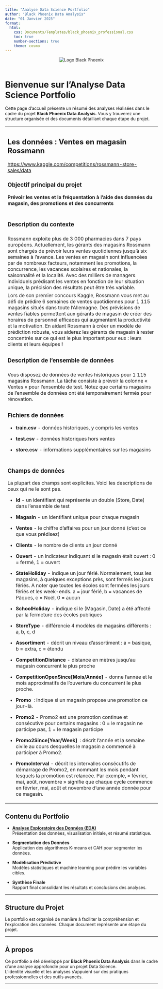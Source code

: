 ```yaml
---
title: "Analyse Data Science Portfolio"
author: "Black Phoenix Data Analysis"
date: "01 Janvier 2025"
format:
  html:
    css: Documents/Templates/black_phoenix_professional.css
    toc: true
    number-sections: true
    theme: cosmo
---
```


<header><img src="Images/Black_Phoenix_Data_Analysis_Logo.jpg" alt="Logo Black Phoenix" id="logo-large"/></header>

# Bienvenue sur l'Analyse Data Science Portfolio

Cette page d'accueil présente un résumé des analyses réalisées dans le cadre du projet **Black Phoenix Data Analysis**. Vous y trouverez une structure organisée et des documents détaillant chaque étape du projet.

+:-----------------------------------------------------------------------------------------------------------------------------------------------------------------------------------------------------------------------------------------------------------------------------------------------------------------------------------------------------------------------------------------------------------------------------------------------------------------------------------------------------------------------------------------------+
| ## Les données : Ventes en magasin Rossmann                                                                                                                                                                                                                                                                                                                                                                                                                                                                                                    |
|                                                                                                                                                                                                                                                                                                                                                                                                                                                                                                                                                |
| <https://www.kaggle.com/competitions/rossmann-store-sales/data>                                                                                                                                                                                                                                                                                                                                                                                                                                                                                |
|                                                                                                                                                                                                                                                                                                                                                                                                                                                                                                                                                |
| ### Objectif principal du projet                                                                                                                                                                                                                                                                                                                                                                                                                                                                                                               |
|                                                                                                                                                                                                                                                                                                                                                                                                                                                                                                                                                |
| **Prévoir les ventes et la fréquentation à l'aide des données du magasin, des promotions et des concurrents**                                                                                                                                                                                                                                                                                                                                                                                                                                  |
+------------------------------------------------------------------------------------------------------------------------------------------------------------------------------------------------------------------------------------------------------------------------------------------------------------------------------------------------------------------------------------------------------------------------------------------------------------------------------------------------------------------------------------------------+
| ### Description du contexte                                                                                                                                                                                                                                                                                                                                                                                                                                                                                                                    |
+------------------------------------------------------------------------------------------------------------------------------------------------------------------------------------------------------------------------------------------------------------------------------------------------------------------------------------------------------------------------------------------------------------------------------------------------------------------------------------------------------------------------------------------------+
| Rossmann exploite plus de 3 000 pharmacies dans 7 pays européens. Actuellement, les gérants des magasins Rossmann sont chargés de prévoir leurs ventes quotidiennes jusqu'à six semaines à l'avance. Les ventes en magasin sont influencées par de nombreux facteurs, notamment les promotions, la concurrence, les vacances scolaires et nationales, la saisonnalité et la localité. Avec des milliers de managers individuels prédisant les ventes en fonction de leur situation unique, la précision des résultats peut être très variable. |
+------------------------------------------------------------------------------------------------------------------------------------------------------------------------------------------------------------------------------------------------------------------------------------------------------------------------------------------------------------------------------------------------------------------------------------------------------------------------------------------------------------------------------------------------+
| Lors de son premier concours Kaggle, Rossmann vous met au défi de prédire 6 semaines de ventes quotidiennes pour 1 115 magasins situés dans toute l'Allemagne. Des prévisions de ventes fiables permettent aux gérants de magasin de créer des horaires de personnel efficaces qui augmentent la productivité et la motivation. En aidant Rossmann à créer un modèle de prédiction robuste, vous aiderez les gérants de magasin à rester concentrés sur ce qui est le plus important pour eux : leurs clients et leurs équipes !               |
+------------------------------------------------------------------------------------------------------------------------------------------------------------------------------------------------------------------------------------------------------------------------------------------------------------------------------------------------------------------------------------------------------------------------------------------------------------------------------------------------------------------------------------------------+
| ### Description de l'ensemble de données                                                                                                                                                                                                                                                                                                                                                                                                                                                                                                       |
+------------------------------------------------------------------------------------------------------------------------------------------------------------------------------------------------------------------------------------------------------------------------------------------------------------------------------------------------------------------------------------------------------------------------------------------------------------------------------------------------------------------------------------------------+
| Vous disposez de données de ventes historiques pour 1 115 magasins Rossmann. La tâche consiste à prévoir la colonne « Ventes » pour l'ensemble de test. Notez que certains magasins de l'ensemble de données ont été temporairement fermés pour rénovation.                                                                                                                                                                                                                                                                                    |
+------------------------------------------------------------------------------------------------------------------------------------------------------------------------------------------------------------------------------------------------------------------------------------------------------------------------------------------------------------------------------------------------------------------------------------------------------------------------------------------------------------------------------------------------+
| ### Fichiers de données                                                                                                                                                                                                                                                                                                                                                                                                                                                                                                                        |
|                                                                                                                                                                                                                                                                                                                                                                                                                                                                                                                                                |
| -   **train.csv** - données historiques, y compris les ventes                                                                                                                                                                                                                                                                                                                                                                                                                                                                                  |
|                                                                                                                                                                                                                                                                                                                                                                                                                                                                                                                                                |
| -   **test.csv** - données historiques hors ventes                                                                                                                                                                                                                                                                                                                                                                                                                                                                                             |
|                                                                                                                                                                                                                                                                                                                                                                                                                                                                                                                                                |
| -   **store.csv** - informations supplémentaires sur les magasins                                                                                                                                                                                                                                                                                                                                                                                                                                                                              |
+------------------------------------------------------------------------------------------------------------------------------------------------------------------------------------------------------------------------------------------------------------------------------------------------------------------------------------------------------------------------------------------------------------------------------------------------------------------------------------------------------------------------------------------------+
| ### Champs de données                                                                                                                                                                                                                                                                                                                                                                                                                                                                                                                          |
|                                                                                                                                                                                                                                                                                                                                                                                                                                                                                                                                                |
| La plupart des champs sont explicites. Voici les descriptions de ceux qui ne le sont pas.                                                                                                                                                                                                                                                                                                                                                                                                                                                      |
|                                                                                                                                                                                                                                                                                                                                                                                                                                                                                                                                                |
| -   **Id** - un identifiant qui représente un double (Store, Date) dans l'ensemble de test                                                                                                                                                                                                                                                                                                                                                                                                                                                     |
|                                                                                                                                                                                                                                                                                                                                                                                                                                                                                                                                                |
| -   **Magasin** - un identifiant unique pour chaque magasin                                                                                                                                                                                                                                                                                                                                                                                                                                                                                    |
|                                                                                                                                                                                                                                                                                                                                                                                                                                                                                                                                                |
| -   **Ventes** - le chiffre d'affaires pour un jour donné (c'est ce que vous prédisez)                                                                                                                                                                                                                                                                                                                                                                                                                                                         |
|                                                                                                                                                                                                                                                                                                                                                                                                                                                                                                                                                |
| -   **Clients** - le nombre de clients un jour donné                                                                                                                                                                                                                                                                                                                                                                                                                                                                                           |
|                                                                                                                                                                                                                                                                                                                                                                                                                                                                                                                                                |
| -   **Ouvert** - un indicateur indiquant si le magasin était ouvert : 0 = fermé, 1 = ouvert                                                                                                                                                                                                                                                                                                                                                                                                                                                    |
|                                                                                                                                                                                                                                                                                                                                                                                                                                                                                                                                                |
| -   **StateHoliday** - indique un jour férié. Normalement, tous les magasins, à quelques exceptions près, sont fermés les jours fériés. A noter que toutes les écoles sont fermées les jours fériés et les week-ends. a = jour férié, b = vacances de Pâques, c = Noël, 0 = aucun                                                                                                                                                                                                                                                              |
|                                                                                                                                                                                                                                                                                                                                                                                                                                                                                                                                                |
| -   **SchoolHoliday** - indique si le (Magasin, Date) a été affecté par la fermeture des écoles publiques                                                                                                                                                                                                                                                                                                                                                                                                                                      |
|                                                                                                                                                                                                                                                                                                                                                                                                                                                                                                                                                |
| -   **StoreType** - différencie 4 modèles de magasins différents : a, b, c, d                                                                                                                                                                                                                                                                                                                                                                                                                                                                  |
|                                                                                                                                                                                                                                                                                                                                                                                                                                                                                                                                                |
| -   **Assortiment** - décrit un niveau d'assortiment : a = basique, b = extra, c = étendu                                                                                                                                                                                                                                                                                                                                                                                                                                                      |
|                                                                                                                                                                                                                                                                                                                                                                                                                                                                                                                                                |
| -   **CompetitionDistance** - distance en mètres jusqu'au magasin concurrent le plus proche                                                                                                                                                                                                                                                                                                                                                                                                                                                    |
|                                                                                                                                                                                                                                                                                                                                                                                                                                                                                                                                                |
| -   **CompetitionOpenSince\[Mois/Année\]** - donne l'année et le mois approximatifs de l'ouverture du concurrent le plus proche.                                                                                                                                                                                                                                                                                                                                                                                                               |
|                                                                                                                                                                                                                                                                                                                                                                                                                                                                                                                                                |
| -   **Promo**  : indique si un magasin propose une promotion ce jour-là.                                                                                                                                                                                                                                                                                                                                                                                                                                                                       |
|                                                                                                                                                                                                                                                                                                                                                                                                                                                                                                                                                |
| -   **Promo2** - Promo2 est une promotion continue et consécutive pour certains magasins : 0 = le magasin ne participe pas, 1 = le magasin participe                                                                                                                                                                                                                                                                                                                                                                                           |
|                                                                                                                                                                                                                                                                                                                                                                                                                                                                                                                                                |
| -   **Promo2Since\[Year/Week\]**  : décrit l'année et la semaine civile au cours desquelles le magasin a commencé à participer à Promo2.                                                                                                                                                                                                                                                                                                                                                                                                       |
|                                                                                                                                                                                                                                                                                                                                                                                                                                                                                                                                                |
| -   **PromoInterval** - décrit les intervalles consécutifs de démarrage de Promo2, en nommant les mois pendant lesquels la promotion est relancée. Par exemple, « février, mai, août, novembre » signifie que chaque cycle commence en février, mai, août et novembre d'une année donnée pour ce magasin.                                                                                                                                                                                                                                      |
+------------------------------------------------------------------------------------------------------------------------------------------------------------------------------------------------------------------------------------------------------------------------------------------------------------------------------------------------------------------------------------------------------------------------------------------------------------------------------------------------------------------------------------------------+

## Contenu du Portfolio

-   [**Analyse Exploratoire des Données (EDA)**](Documents/Doc1_Analyse_Exploratoire.html)\
    Présentation des données, visualisation initiale, et résumé statistique.

-   **Segmentation des Données**\
    Application des algorithmes K-means et CAH pour segmenter les données.

-   **Modélisation Prédictive**\
    Modèles statistiques et machine learning pour prédire les variables cibles.

-   **Synthèse Finale**\
    Rapport final consolidant les résultats et conclusions des analyses.

------------------------------------------------------------------------

## Structure du Projet

Le portfolio est organisé de manière à faciliter la compréhension et l'exploration des données. Chaque document représente une étape du projet.

------------------------------------------------------------------------

## À propos

Ce portfolio a été développé par **Black Phoenix Data Analysis** dans le cadre d'une analyse approfondie pour un projet Data Science.\
L'identité visuelle et les analyses s'appuient sur des pratiques professionnelles et des outils avancés.

------------------------------------------------------------------------
